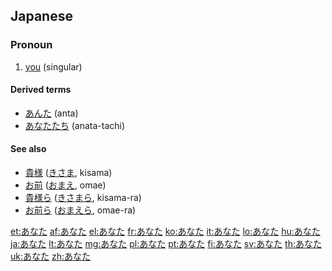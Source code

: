 ==Japanese==

===Pronoun===
{{ja-pos|h|pronoun|rom=anata}}

# {{ja-def|貴方}} [[you]] (singular)

====Derived terms====
* [[あんた]] (anta)
* [[あなたたち]] (anata-tachi)

====See also====
* [[貴様]] ([[きさま]], kisama)
* [[お前]] ([[おまえ]], omae)
* [[貴様ら]] ([[きさまら]], kisama-ra)
* [[お前ら]] ([[おまえら]], omae-ra)

[[et:あなた]]
[[af:あなた]]
[[el:あなた]]
[[fr:あなた]]
[[ko:あなた]]
[[it:あなた]]
[[lo:あなた]]
[[hu:あなた]]
[[ja:あなた]]
[[lt:あなた]]
[[mg:あなた]]
[[pl:あなた]]
[[pt:あなた]]
[[fi:あなた]]
[[sv:あなた]]
[[th:あなた]]
[[uk:あなた]]
[[zh:あなた]]